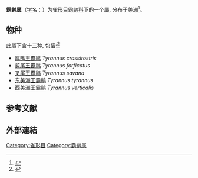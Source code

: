 {{Automatic taxobox
|image=Tyrannus tyrannus-perching.jpg
|image_caption='''东美洲王霸鹟''', ''T. tyrannus''
|taxon=Tyrannus
|authority=[[w:Bernard_Germain_de_Lacépède|Lacépède]], 1799
}}
'''霸鹟属'''（[[学名|学名]]：{{lang|la|''Tyrannus''}}）为[[雀形目|雀形目]][[霸鹟科|霸鹟科]]下的一个[[屬|屬]], 分布于[[美洲|美洲]]<ref>{{cite journal
|last1=Winkler
|first1=D. W.
|last2=Billerman
|first2=S. M.
|last3=Lovette
|first3=I.J.
|editor1-last=Billerman
|editor1-first=S. M.
|editor2-last=Keeney
|editor2-first=B. K.
|editor3-last=Rodewald
|editor3-first=P. G.
|editor4-last=Schulenberg
|editor4-first=T. S.
|date=2020
|title=Tyrant Flycatchers (Tyrannidae)
|url=https://birdsoftheworld.org/bow/species/tyrann2/cur/introduction
|journal=Birds of the World, Cornell Lab of Ornithology
|doi=10.2173/bow.tyrann2.01
|access-date=Jan 9, 2021
|archive-date=2021-04-24
|archive-url=https://web.archive.org/web/20210424042513/https://birdsoftheworld.org/bow/species/tyrann2/cur/introduction
|dead-url=no
}}</ref>。

==物种==
此屬下含十三种, 包括:<ref>{{cite web|editor1-last=Gill|editor1-first=Frank|editor2-last=Donsker|editor2-first=David|editor3-last=Rasmussen|editor3-first=Pamela|date=2020-07-25|title=Tyrant flycatchers|work=World Bird List Version 10.2|url=http://www.worldbirdnames.org/bow/flycatchers/|publisher=International Ornithologists' Union|accessdate=9 January 2021|archive-date=2021-10-19|archive-url=https://web.archive.org/web/20211019020933/https://www.worldbirdnames.org/bow/flycatchers/|dead-url=no}}</ref>

* [[厚嘴王霸鹟|厚嘴王霸鹟]] ''Tyrannus crassirostris''
* [[剪尾王霸鹟|剪尾王霸鹟]] ''Tyrannus forficatus''
* [[叉尾王霸鹟|叉尾王霸鹟]] ''Tyrannus savana''
* [[东美洲王霸鹟|东美洲王霸鹟]] ''Tyrannus tyrannus''
* [[西美洲王霸鹟|西美洲王霸鹟]] ''Tyrannus verticalis''

==参考文献==
{{Reflist}}
==外部連結==
{{Wikispecies}}
{{commons}}
{{Taxonbar|from=Q935894}}
[[Category:雀形目|Category:雀形目]]
[[Category:霸鹟属|Category:霸鹟属]]
{{鸟类小作品}}